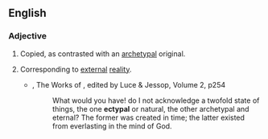 ==English==

===Adjective===
{{head|en|adjective}}

# Copied, as contrasted with an [[archetypal]] original.
# {{lb|en|philosophy}} Corresponding to [[external]] [[reality]].
#* {{rfdate|en}}, The Works of {{w|George Berkeley}}, edited by Luce & Jessop, Volume 2, p254
#*: What would you have! do I not acknowledge a twofold state of things, the one '''ectypal''' or natural, the other archetypal and eternal? The former was created in time; the latter existed from everlasting in the mind of God.